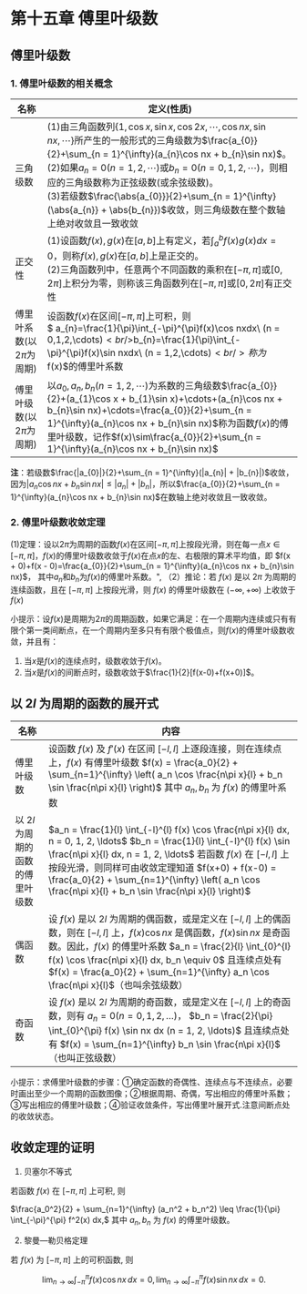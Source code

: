 # 第十五章 傅里叶级数

## 傅里叶级数

### 1. 傅里叶级数的相关概念
|名称|定义(性质)|
| ---- | ---- |
|三角级数|(1)由三角函数列$\{1,\cos x,\sin x,\cos 2x,\cdots,\cos nx,\sin nx,\cdots\}$所产生的一般形式的三角级数为$\frac{a_{0}}{2}+\sum_{n = 1}^{\infty}(a_{n}\cos nx + b_{n}\sin nx)$。<br />(2)如果$a_{n}=0(n = 1,2,\cdots)$或$b_{n}=0(n = 0,1,2,\cdots)$，则相应的三角级数称为正弦级数(或余弦级数)。<br />(3)若级数$\frac{\abs{a_{0}}}{2}+\sum_{n = 1}^{\infty}(\abs{a_{n}} + \abs{b_{n}})$收敛，则三角级数在整个数轴上绝对收敛且一致收敛|
|正交性|(1)设函数$f(x),g(x)$在$[a,b]$上有定义，若$\int_{a}^{b}f(x)g(x)dx = 0$，则称$f(x),g(x)$在$[a,b]$上是正交的。<br />(2)三角函数列中，任意两个不同函数的乘积在$[-\pi,\pi]$或$[0,2\pi]$上积分为零，则称该三角函数列在$[-\pi,\pi]$或$[0,2\pi]$有正交性|
|傅里叶系数(以$2\pi$为周期)|设函数$f(x)$在区间$[-\pi,\pi]$上可积，则<br />$ a_{n}=\frac{1}{\pi}\int_{-\pi}^{\pi}f(x)\cos nxdx\ (n = 0,1,2,\cdots)$<br />$b_{n}=\frac{1}{\pi}\int_{-\pi}^{\pi}f(x)\sin nxdx\ (n = 1,2,\cdots)$<br />称为$f(x)$的傅里叶系数|
|傅里叶级数(以$2\pi$为周期)|以$a_{0},a_{n},b_{n}(n = 1,2,\cdots)$为系数的三角级数$\frac{a_{0}}{2}+(a_{1}\cos x + b_{1}\sin x)+\cdots+(a_{n}\cos nx + b_{n}\sin nx)+\cdots=\frac{a_{0}}{2}+\sum_{n = 1}^{\infty}(a_{n}\cos nx + b_{n}\sin nx)$称为函数$f(x)$的傅里叶级数，记作$f(x)\sim\frac{a_{0}}{2}+\sum_{n = 1}^{\infty}(a_{n}\cos nx + b_{n}\sin nx)$|

**注**：若级数$\frac{|a_{0}|}{2}+\sum_{n = 1}^{\infty}(|a_{n}| + |b_{n}|)$收敛，因为$|a_{n}\cos nx + b_{n}\sin nx|\leq|a_{n}|+|b_{n}|$，所以$\frac{a_{0}}{2}+\sum_{n = 1}^{\infty}(a_{n}\cos nx + b_{n}\sin nx)$在数轴上绝对收敛且一致收敛。

### 2. 傅里叶级数收敛定理
(1)定理：设以$2\pi$为周期的函数$f(x)$在区间$[-\pi,\pi]$上按段光滑，则在每一点$x\in[-\pi,\pi]$，$f(x)$的傅里叶级数收敛于$f(x)$在点$x$的左、右极限的算术平均值，即
$f(x + 0)+f(x - 0)=\frac{a_{0}}{2}+\sum_{n = 1}^{\infty}(a_{n}\cos nx + b_{n}\sin nx)$，
其中$a_{n}$和$b_{n}$为$f(x)$的傅里叶系数。",
（2）推论：若 $f(x)$ 是以 $2\pi$ 为周期的连续函数，且在 $[-\pi,\pi]$ 上按段光滑，则 $f(x)$ 的傅里叶级数在 $(-\infty,+\infty)$ 上收敛于 $f(x)$

小提示：设$f(x)$是周期为$2\pi$的周期函数，如果它满足：在一个周期内连续或只有有限个第一类间断点，在一个周期内至多只有有限个极值点，则$f(x)$的傅里叶级数收敛，并且有：
1. 当$x$是$f(x)$的连续点时，级数收敛于$f(x)$。
2. 当$x$是$f(x)$的间断点时，级数收敛于$\frac{1}{2}[f(x-0)+f(x+0)]$。


## 以 $2l$ 为周期的函数的展开式

| 名称 | 内容 |
| --- | --- |
| 傅里叶级数 | 设函数 $f(x)$ 及 $f'(x)$ 在区间 $[-l, l]$ 上逐段连接，则在连续点上，$f(x)$ 有傅里叶级数 $f(x) = \frac{a_0}{2} + \sum_{n=1}^{\infty} \left( a_n \cos \frac{n\pi x}{l} + b_n \sin \frac{n\pi x}{l} \right)$ 其中 $a_n, b_n$ 为 $f(x)$ 的傅里叶系数 |
| 以 $2l$ 为周期的函数的傅里叶级数 | $a_n = \frac{1}{l} \int_{-l}^{l} f(x) \cos \frac{n\pi x}{l} dx, n = 0, 1, 2, \ldots$ $b_n = \frac{1}{l} \int_{-l}^{l} f(x) \sin \frac{n\pi x}{l} dx, n = 1, 2, \ldots$ 若函数 $f(x)$ 在 $[-l, l]$ 上按段光滑，则同样可由收敛定理知道 $f(x+0) + f(x-0) = \frac{a_0}{2} + \sum_{n=1}^{\infty} \left( a_n \cos \frac{n\pi x}{l} + b_n \sin \frac{n\pi x}{l} \right)$ |
| 偶函数 | 设 $f(x)$ 是以 $2l$ 为周期的偶函数，或是定义在 $[-l, l]$ 上的偶函数，则在 $[-l, l]$ 上，$f(x) \cos nx$ 是偶函数，$f(x) \sin nx$ 是奇函数。因此，$f(x)$ 的傅里叶系数 $a_n = \frac{2}{l} \int_{0}^{l} f(x) \cos \frac{n\pi x}{l} dx, b_n \equiv 0$ 且连续点处有 $f(x) = \frac{a_0}{2} + \sum_{n=1}^{\infty} a_n \cos \frac{n\pi x}{l}$（也叫余弦级数） |
| 奇函数 | 设 $f(x)$ 是以 $2l$ 为周期的奇函数，或是定义在 $[-l, l]$ 上的奇函数，则有 $a_n = 0 (n = 0, 1, 2, \ldots)$， $b_n = \frac{2}{\pi} \int_{0}^{\pi} f(x) \sin nx dx (n = 1, 2, \ldots)$ 且连续点处有 $f(x) = \sum_{n=1}^{\infty} b_n \sin \frac{n\pi x}{l}$（也叫正弦级数） |


小提示：求傅里叶级数的步骤：①确定函数的奇偶性、连续点与不连续点，必要时画出至少一个周期的函数图像；②根据周期、奇偶，写出相应的傅里叶系数；③写出相应的傅里叶级数；④验证收敛条件，写出傅里叶展开式.注意间断点处的收敛状态。

## 收敛定理的证明

1. 贝塞尔不等式

若函数 $f(x)$ 在 $[-\pi, \pi]$ 上可积, 则

$\frac{a_0^2}{2} + \sum_{n=1}^{\infty} (a_n^2 + b_n^2) \leq \frac{1}{\pi} \int_{-\pi}^{\pi} f^2(x) dx,$ 其中 $a_n, b_n$ 为 $f(x)$ 的傅里叶级数。

2. 黎曼—勒贝格定理

若 $f(x)$ 为 $[-\pi, \pi]$ 上的可积函数, 则

$$
\lim_{n \to \infty} \int_{-\pi}^{\pi} f(x) \cos nx \, dx = 0, \lim_{n \to \infty} \int_{-\pi}^{\pi} f(x) \sin nx \, dx = 0.
$$